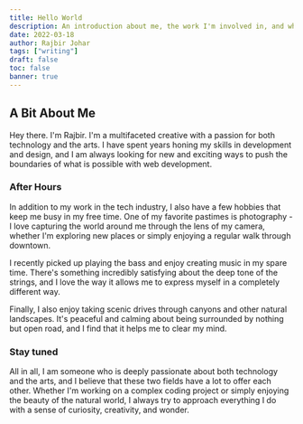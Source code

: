 ```yaml
---
title: Hello World
description: An introduction about me, the work I'm involved in, and what I do in my free time.
date: 2022-03-18
author: Rajbir Johar
tags: ["writing"]
draft: false
toc: false
banner: true
---
```


## A Bit About Me

Hey there. I'm Rajbir. I'm a multifaceted creative with a passion
for both technology and the arts. I have spent years honing my skills in
development and design, and I am always looking for new and exciting
ways to push the boundaries of what is possible with web development.

### After Hours

In addition to my work in the tech industry, I also have a few
hobbies that keep me busy in my free time. One of my favorite
pastimes is photography - I love capturing the world around me
through the lens of my camera, whether I'm exploring new places
or simply enjoying a regular walk through downtown.

I recently picked up playing the bass and enjoy creating music
in my spare time. There's something incredibly satisfying about
the deep tone of the strings, and I love the way it allows me
to express myself in a completely different way.

Finally, I also enjoy taking scenic drives through canyons and
other natural landscapes. It's peaceful and calming about being
surrounded by nothing but open road, and I find that it helps me
to clear my mind.

### Stay tuned

All in all, I am someone who is deeply passionate about both
technology and the arts, and I believe that these two fields
have a lot to offer each other. Whether I'm working on a complex
coding project or simply enjoying the beauty of the natural world,
I always try to approach everything I do with a sense of
curiosity, creativity, and wonder.
